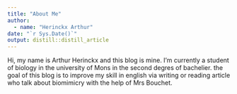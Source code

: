 ```yaml
---
title: "About Me"
author:
  - name: "Herinckx Arthur" 
date: "`r Sys.Date()`"
output: distill::distill_article
---
```

Hi,
my name is Arthur Herinckx and this blog is mine. I'm currently a student of biology in the university of Mons in the second degres of bachelier. the goal of this blog is to improve my skill in english via writing or reading article who talk about biomimicry with the help of Mrs Bouchet. 
